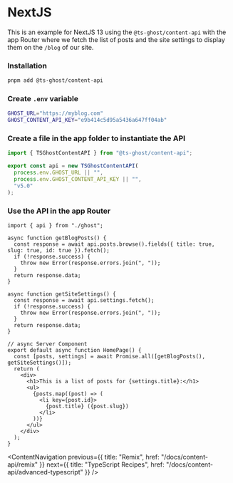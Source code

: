 # NextJS

This is an example for NextJS 13 using the `@ts-ghost/content-api` with the app Router where we fetch the list of posts and the site settings to display them on the `/blog` of our site.

<Steps>

### Installation

```bash title="Terminal"
pnpm add @ts-ghost/content-api
```

### Create `.env` variable

```bash title=".env"
GHOST_URL="https://myblog.com"
GHOST_CONTENT_API_KEY="e9b414c5d95a5436a647ff04ab"
```

### Create a file in the app folder to instantiate the API

```ts title="app/blog/ghost.ts"
import { TSGhostContentAPI } from "@ts-ghost/content-api";

export const api = new TSGhostContentAPI(
  process.env.GHOST_URL || "",
  process.env.GHOST_CONTENT_API_KEY || "",
  "v5.0"
);
```

### Use the API in the app Router

```tsx title="app/blog/page.tsx"
import { api } from "./ghost";

async function getBlogPosts() {
  const response = await api.posts.browse().fields({ title: true, slug: true, id: true }).fetch();
  if (!response.success) {
    throw new Error(response.errors.join(", "));
  }
  return response.data;
}

async function getSiteSettings() {
  const response = await api.settings.fetch();
  if (!response.success) {
    throw new Error(response.errors.join(", "));
  }
  return response.data;
}

// async Server Component
export default async function HomePage() {
  const [posts, settings] = await Promise.all([getBlogPosts(), getSiteSettings()]);
  return (
    <div>
      <h1>This is a list of posts for {settings.title}:</h1>
      <ul>
        {posts.map((post) => (
          <li key={post.id}>
            {post.title} ({post.slug})
          </li>
        ))}
      </ul>
    </div>
  );
}
```

</Steps>

<ContentNavigation
  previous={{ title: "Remix", href: "/docs/content-api/remix" }}
  next={{ title: "TypeScript Recipes", href: "/docs/content-api/advanced-typescript" }}
/>
